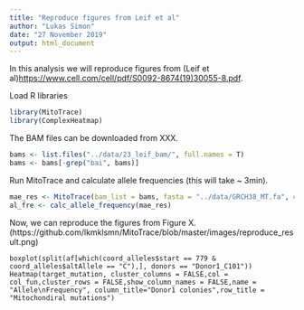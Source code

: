 ```yaml
---
title: "Reproduce figures from Leif et al"
author: "Lukas Simon"
date: "27 November 2019"
output: html_document
---
```


In this analysis we will reproduce figures from (Leif et al)<https://www.cell.com/cell/pdf/S0092-8674(19)30055-8.pdf>.

Load R libraries
```r
library(MitoTrace)
library(ComplexHeatmap)
```

The BAM files can be downloaded from XXX.
```r
bams <- list.files("../data/23_leif_bam/", full.names = T)
bams <- bams[-grep("bai", bams)]
```

Run MitoTrace and calculate allele frequencies (this will take ~ 3min).
```r
mae_res <- MitoTrace(bam_list = bams, fasta = "../data/GRCH38_MT.fa", chr_name = "MT")
al_fre <- calc_allele_frequency(mae_res)
```

Now, we can reproduce the figures from Figure X.
(https://github.com/lkmklsmn/MitoTrace/blob/master/images/reproduce_result.png)
```{}
boxplot(split(af[which(coord_alleles$start == 779 & coord_alleles$altAllele == "C"),], donors == "Donor1_C101"))
Heatmap(target_mutation, cluster_columns = FALSE,col = col_fun,cluster_rows = FALSE,show_column_names = FALSE,name = "Allele\nFrequency", column_title="Donor1 colonies",row_title = "Mitochondiral mutations")
```

